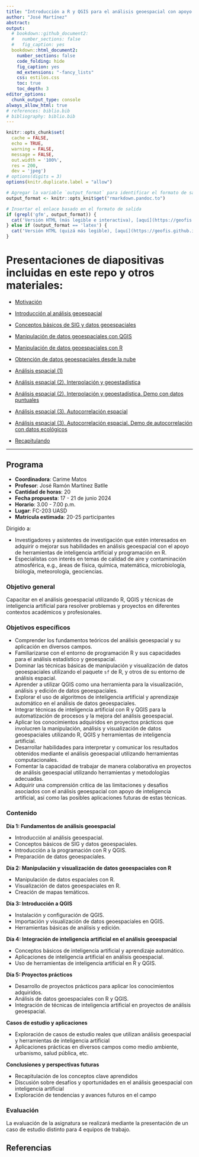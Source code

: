 ```yaml
---
title: "Introducción a R y QGIS para el análisis geoespacial con apoyo de inteligencia artificial"
author: "José Martínez"
abstract: 
output:
  # bookdown::github_document2:
  #   number_sections: false
  #   fig_caption: yes
  bookdown::html_document2:
    number_sections: false
    code_folding: hide
    fig_caption: yes
    md_extensions: "-fancy_lists"
    css: estilos.css
    toc: true
    toc_depth: 3
editor_options: 
  chunk_output_type: console
always_allow_html: true
# references: biblio.bib
# bibliography: biblio.bib
---
```


```r
knitr::opts_chunk$set(
  cache = FALSE, 
  echo = TRUE,
  warning = FALSE,
  message = FALSE,
  out.width = '100%',
  res = 200,
  dev = 'jpeg')
# options(digits = 3)
options(knitr.duplicate.label = "allow")
```

```r
# Agregar la variable `output_format` para identificar el formato de salida
output_format <- knitr::opts_knit$get("rmarkdown.pandoc.to")
```

```r
# Insertar el enlace basado en el formato de salida
if (grepl('gfm', output_format)) {
  cat('Versión HTML (más legible e interactiva), [aquí](https://geofis.github.io/curso-r-qgis-2024-verano/README.html)\n')
} else if (output_format == 'latex') {
  cat('Versión HTML (quizá más legible), [aquí](https://geofis.github.io/curso-r-qgis-2024-verano/README.html)\n')
}
```

# Presentaciones de diapositivas incluidas en este repo y otros materiales:

- [Motivación](https://geofis.github.io/curso-r-qgis-2024-verano/media/motivacion.html)

- [Introducción al análisis geoespacial](https://geofis.github.io/curso-r-qgis-2024-verano/media/introduccion-analisis-geoespacial.html)

- [Conceptos básicos de SIG y datos geoespaciales](https://geofis.github.io/curso-r-qgis-2024-verano/media/conceptos-basicos-sig-datos-geoespaciales.html)

- [Manipulación de datos geoespaciales con QGIS](https://geofis.github.io/curso-r-qgis-2024-verano/media/manipulacion-datos-geoespaciales-con-qgis.html)

- [Manipulación de datos geoespaciales con R](https://geofis.github.io/curso-r-qgis-2024-verano/media/manipulacion-datos-geoespaciales-con-r.html)

- [Obtención de datos geoespaciales desde la nube](https://geofis.github.io/curso-r-qgis-2024-verano/media/obtencion-de-datos-geoespaciales-desde-la-nube.html)

- [Análisis espacial (1)](https://geofis.github.io/curso-r-qgis-2024-verano/media/analisis-espacial-01.html)

- [Análisis espacial (2). Interpolación y geoestadística](https://geofis.github.io/curso-r-qgis-2024-verano/media/analisis-espacial-02.html)

- [Análisis espacial (2). Interpolación y geoestadística. Demo con datos puntuales](https://geofis.github.io/curso-r-qgis-2024-verano/media/analisis-espacial-02-demo-con-datos-puntuales.md)

- [Análisis espacial (3). Autocorrelación espacial](https://geofis.github.io/curso-r-qgis-2024-verano/media/analisis-espacial-03.md)

- [Análisis espacial (3). Autocorrelación espacial. Demo de autocorrelación con datos ecológicos](https://geofis.github.io/curso-r-qgis-2024-verano/media/demo-autocorrelacion/analisis-espacial-03-demo-con-datos-ecologicos.md)

- [Recapitulando](https://geofis.github.io/curso-r-qgis-2024-verano/media/recapitulando.html)

***

## Programa

- **Coordinadora**: Carime Matos
- **Profesor**: José Ramón Martínez Batlle
- **Cantidad de horas**: 20
- **Fecha propuesta**: 17 - 21 de junio 2024
- **Horario**: 3.00 - 7.00 p.m.
- **Lugar**: FC-203 UASD
- **Matrícula estimada**: 20-25 participantes

Dirigido a:

- Investigadores y asistentes de investigación que estén interesados en adquirir o mejorar sus habilidades en análisis geoespacial con el apoyo de herramientas de inteligencia artificial y programación en R.
- Especialistas con interés en temas de calidad de aire y contaminación atmosférica, e.g., áreas de física, química, matemática, microbiología, biólogía, meteorología, geociencias.  

### Objetivo general

Capacitar en el análisis geoespacial utilizando R, QGIS y técnicas de inteligencia artificial para resolver problemas y proyectos en diferentes contextos académicos y profesionales.

### Objetivos específicos

- Comprender los fundamentos teóricos del análisis geoespacial y su aplicación en diversos campos.
- Familiarizarse con el entorno de programación R y sus capacidades para el análisis estadístico y geoespacial.
- Dominar las técnicas básicas de manipulación y visualización de datos geoespaciales utilizando el paquete `sf` de R, y otros de su entorno de análisis espacial.
- Aprender a utilizar QGIS como una herramienta para la visualización, análisis y edición de datos geoespaciales.
- Explorar el uso de algoritmos de inteligencia artificial y aprendizaje automático en el análisis de datos geoespaciales.
- Integrar técnicas de inteligencia artificial con R y QGIS para la automatización de procesos y la mejora del análisis geoespacial.
- Aplicar los conocimientos adquiridos en proyectos prácticos que involucren la manipulación, análisis y visualización de datos geoespaciales utilizando R, QGIS y herramientas de inteligencia artificial.
- Desarrollar habilidades para interpretar y comunicar los resultados obtenidos mediante el análisis geoespacial utilizando herramientas computacionales.
- Fomentar la capacidad de trabajar de manera colaborativa en proyectos de análisis geoespacial utilizando herramientas y metodologías adecuadas.
- Adquirir una comprensión crítica de las limitaciones y desafíos asociados con el análisis geoespacial con apoyo de inteligencia artificial, así como las posibles aplicaciones futuras de estas técnicas.

### Contenido

**Día 1: Fundamentos de análisis geoespacial**

- Introducción al análisis geoespacial.
- Conceptos básicos de SIG y datos geoespaciales.
- Introducción a la programación con R y QGIS.
- Preparación de datos geoespaciales.

**Día 2: Manipulación y visualización de datos geoespaciales con R**

- Manipulación de datos espaciales con R.
- Visualización de datos geoespaciales en R.
- Creación de mapas temáticos.

**Día 3: Introducción a QGIS**

- Instalación y configuración de QGIS.
- Importación y visualización de datos geoespaciales en QGIS.
- Herramientas básicas de análisis y edición.

**Día 4: Integración de inteligencia artificial en el análisis geoespacial**

- Conceptos básicos de inteligencia artificial y aprendizaje automático.
- Aplicaciones de inteligencia artificial en análisis geoespacial.
- Uso de herramientas de inteligencia artificial en R y QGIS.

**Día 5: Proyectos prácticos**

- Desarrollo de proyectos prácticos para aplicar los conocimientos adquiridos.
- Análisis de datos geoespaciales con R y QGIS.
- Integración de técnicas de inteligencia artificial en proyectos de análisis geoespacial.

**Casos de estudio y aplicaciones**

- Exploración de casos de estudio reales que utilizan análisis geoespacial y herramientas de inteligencia artificial
- Aplicaciones prácticas en diversos campos como medio ambiente, urbanismo, salud pública, etc.

**Conclusiones y perspectivas futuras**

- Recapitulación de los conceptos clave aprendidos
- Discusión sobre desafíos y oportunidades en el análisis geoespacial con inteligencia artificial
- Exploración de tendencias y avances futuros en el campo

### Evaluación

La evaluación de la asignatura se realizará mediante la presentación de un caso de estudio distinto para 4 equipos de trabajo.

## Referencias
